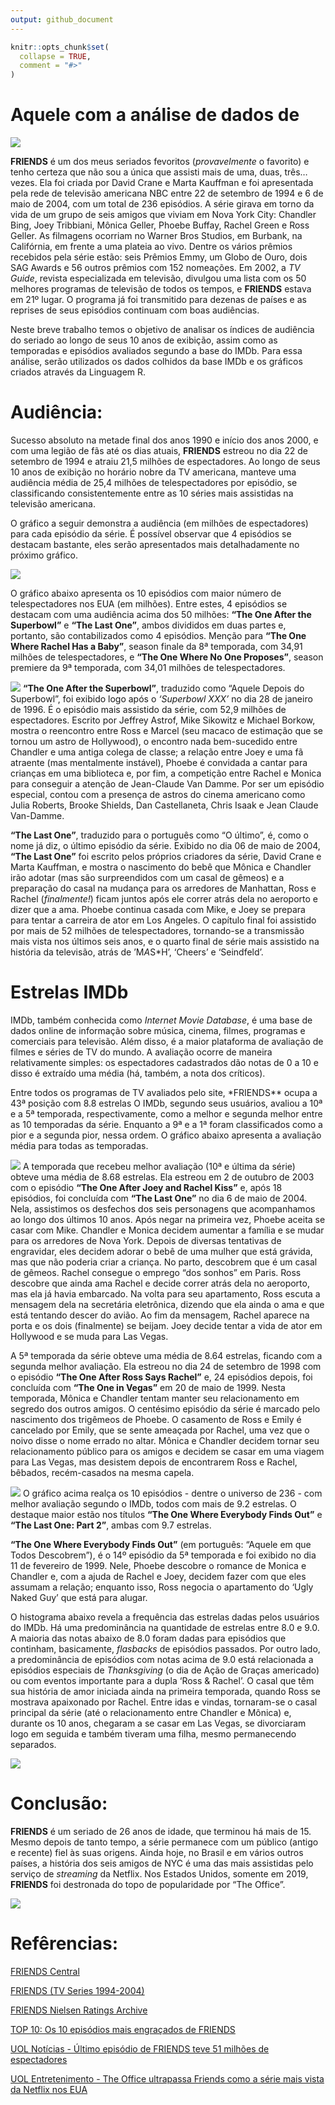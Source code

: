 ```yaml
---
output: github_document
---
```


<!-- README.md is generated from README.Rmd. Please edit that file -->

```r
knitr::opts_chunk$set(
  collapse = TRUE,
  comment = "#>"
)
```

# Aquele com a análise de dados de 
![](images/Friends_logo.svg)

**FRIENDS** é um dos meus seriados fevoritos (*provavelmente* o favorito) e tenho certeza que não sou a única que assisti mais de uma, duas, três...vezes. Ela foi criada por David Crane e Marta Kauffman e foi apresentada pela rede de televisão americana NBC entre 22 de setembro de 1994 e 6 de maio de 2004, com um total de 236 episódios. A série girava em torno da vida de um grupo de seis amigos que viviam em Nova York City: Chandler Bing, Joey Tribbiani, Mônica Geller, Phoebe Buffay, Rachel Green e Ross Geller. As filmagens ocorriam no Warner Bros Studios, em Burbank, na Califórnia, em frente a uma plateia ao vivo. Dentre os vários prêmios recebidos pela série estão: seis Prêmios Emmy, um Globo de Ouro, dois SAG Awards e 56 outros prêmios com 152 nomeações. Em 2002, a *TV Guide*, revista especializada em televisão, divulgou uma lista com os 50 melhores programas de televisão de todos os tempos, e **FRIENDS** estava em 21º lugar. O programa já foi transmitido para dezenas de países e as reprises de seus episódios continuam com boas audiências.

Neste breve trabalho temos o objetivo de analisar os índices de audiência do seriado ao longo de seus 10 anos de exibição, assim como as temporadas e episódios avaliados segundo a base do IMDb. Para essa análise, serão utilizados os dados colhidos da base IMDb e os gráficos criados através da Linguagem R.

# Audiência:

Sucesso absoluto na metade final dos anos 1990 e início dos anos 2000, e com uma legião de fãs até os dias atuais, **FRIENDS** estreou no dia 22 de setembro de 1994 e atraiu 21,5 milhões de espectadores. Ao longo de seus 10 anos de exibição no horário nobre da TV americana, manteve uma audiência média de 25,4 milhões de telespectadores por episódio, se classificando consistentemente entre as 10 séries mais assistidas na televisão americana. 

O gráfico a seguir demonstra a audiência (em milhões de espectadores) para cada episódio da série. É possível observar que 4 episódios se destacam bastante, eles serão apresentados mais detalhadamente no próximo gráfico.

![](docs/audiencia_coluna.png)

O gráfico abaixo apresenta os 10 episódios com maior número de telespectadores nos EUA (em milhões). Entre estes, 4 episódios se destacam com uma audiência acima dos 50 milhões: **"The One After the Superbowl"** e **"The Last One"**, ambos divididos em duas partes e, portanto, são contabilizados como 4 episódios. Menção para **"The One Where Rachel Has a Baby"**, season finale da 8ª temporada, com 34,91 milhões de telespectadores, e **"The One Where No One Proposes"**, season premiere da 9ª temporada, com 34,01 milhões de telespectadores.

![](docs/top10_episodios_telespectadores.png)
**"The One After the Superbowl"**, traduzido como "Aquele Depois do Superbowl", foi exibido logo após o _'Superbowl XXX'_ no dia 28 de janeiro de 1996. É o episódio mais assistido da série, com 52,9 milhões de espectadores. Escrito por Jeffrey Astrof, Mike Sikowitz e Michael Borkow, mostra o reencontro entre Ross e Marcel (seu macaco de estimação que se tornou um astro de Hollywood), o encontro nada bem-sucedido entre Chandler e uma antiga colega de classe; a relação entre Joey e uma fã atraente (mas mentalmente instável), Phoebe é convidada a cantar para crianças em uma biblioteca e, por fim, a competição entre Rachel e Monica para conseguir a atenção de Jean-Claude Van Damme. Por ser um episódio especial, contou com a presença de astros do cinema americano como Julia Roberts, Brooke Shields, Dan Castellaneta, Chris Isaak e Jean Claude Van-Damme.

**"The Last One"**, traduzido para o português como "O último", é, como o nome já diz, o último episódio da série. Exibido no dia 06 de maio de 2004, **"The Last One"** foi escrito pelos próprios criadores da série, David Crane e Marta Kauffman, e mostra o nascimento do bebê que Mônica e Chandler irão adotar (mas são surpreendidos com um casal de gêmeos) e a preparação do casal na mudança para os arredores de Manhattan, Ross e Rachel (*finalmente!*) ficam juntos após ele correr atrás dela no aeroporto e dizer que a ama. Phoebe continua casada com Mike, e Joey se prepara para tentar a carreira de ator em Los Angeles. O capítulo final foi assistido por mais de 52 milhões de telespectadores, tornando-se a transmissão mais vista nos últimos seis anos, e o quarto final de série mais assistido na história da televisão, atrás de 'M*A*S*H', 'Cheers' e 'Seindfeld'. 

# Estrelas IMDb

IMDb, também conhecida como *Internet Movie Database*, é uma base de dados online de informação sobre música, cinema, filmes, programas e comerciais para televisão. Além disso, é a maior plataforma de avaliação de filmes e séries de TV do mundo. A avaliação ocorre de maneira relativamente simples: os espectadores cadastrados dão notas de 0 a 10 e disso é extraído uma média (há, também, a nota dos críticos).

Entre todos os programas de TV avaliados pelo site, *FRIENDS** ocupa a 43ª posição com 8.8 estrelas O IMDb, segundo seus usuários, avaliou a 10ª e a 5ª temporada, respectivamente, como a melhor e segunda melhor entre as 10 temporadas da série. Enquanto a 9ª e a 1ª foram classificados como a pior e a segunda pior, nessa ordem. O gráfico abaixo apresenta a avaliação média para todas as temporadas.

![](docs/media_estrelas_imdb_por_temporada.png)
A temporada que recebeu melhor avaliação (10ª e última da série) obteve uma média de 8.68 estrelas. Ela estreou em 2 de outubro de 2003 com o episódio **"The One After Joey and Rachel Kiss"** e, após 18 episódios, foi concluída com **"The Last One"** no dia 6 de maio de 2004. Nela, assistimos os desfechos dos seis personagens que acompanhamos ao longo dos últimos 10 anos. Após negar na primeira vez, Phoebe aceita se casar com Mike. Chandler e Monica decidem aumentar a família e se mudar para os arredores de Nova York. Depois de diversas tentativas de engravidar, eles decidem adorar o bebê de uma mulher que está grávida, mas que não poderia criar a criança. No parto, descobrem que é um casal de gêmeos. Rachel consegue o emprego “dos sonhos” em Paris. Ross descobre que ainda ama Rachel e decide correr atrás dela no aeroporto, mas ela já havia embarcado. Na volta para seu apartamento, Ross escuta a mensagem dela na secretária eletrônica, dizendo que ela ainda o ama e que está tentando descer do avião. Ao fim da mensagem, Rachel aparece na porta e os dois (finalmente) se beijam. Joey decide tentar a vida de ator em Hollywood e se muda para Las Vegas.

A 5ª temporada da série obteve uma média de 8.64 estrelas, ficando com a segunda melhor avaliação. Ela estreou no dia 24 de setembro de 1998 com o episódio **"The One After Ross Says Rachel"** e, 24 episódios depois, foi concluída com **"The One in Vegas"** em 20 de maio de 1999. Nesta temporada, Mônica e Chandler tentam manter seu relacionamento em segredo dos outros amigos. O centésimo episódio da série é marcado pelo nascimento dos trigêmeos de Phoebe. O casamento de Ross e Emily é cancelado por Emily, que se sente ameaçada por Rachel, uma vez que o noivo disse o nome errado no altar. Mônica e Chandler decidem tornar seu relacionamento público para os amigos e decidem se casar em uma viagem para Las Vegas, mas desistem depois de encontrarem Ross e Rachel, bêbados, recém-casados na mesma capela.

![](docs/top10_episodios_estrelas.png)
O gráfico acima realça os 10 episódios - dentre o universo de 236 - com melhor avaliação segundo o IMDb, todos com mais de 9.2 estrelas. O destaque maior estão nos títulos **"The One Where Everybody Finds Out"** e **"The Last One: Part 2"**, ambas com 9.7 estrelas. 

**“The One Where Everybody Finds Out”** (em português: "Aquele em que Todos Descobrem"), é o 14º episódio da 5ª temporada e foi exibido no dia 11 de fevereiro de 1999. Nele, Phoebe descobre o romance de Monica e Chandler e, com a ajuda de Rachel e Joey, decidem fazer com que eles assumam a relação; enquanto isso, Ross negocia o apartamento do ‘Ugly Naked Guy’ que está para alugar. 

O histograma abaixo revela a frequência das estrelas dadas pelos usuários do IMDb. Há uma predominância na quantidade de estrelas entre 8.0 e 9.0. A maioria das notas abaixo de 8.0 foram dadas para episódios que continham, basicamente, *flasbacks* de episódios passados. Por outro lado, a predominância de episódios com notas acima de 9.0 está relacionada a episódios especiais de *Thanksgiving* (o dia de Ação de Graças americado) ou com eventos importante para a dupla 'Ross & Rachel'. O casal que têm sua história de amor iniciada ainda na primeira temporada, quando Ross se mostrava apaixonado por Rachel. Entre idas e vindas, tornaram-se o casal principal da série (até o relacionamento entre Chandler e Mônica) e, durante os 10 anos, chegaram a se casar em Las Vegas, se divorciaram logo em seguida e também tiveram uma filha, mesmo permanecendo separados.

![](docs/histogram_estrelas.png)

# Conclusão:

**FRIENDS** é um seriado de 26 anos de idade, que terminou há mais de 15. Mesmo depois de tanto tempo, a série permanece com um público (antigo e recente) fiel às suas origens. Ainda hoje, no Brasil e em vários outros países, a história dos seis amigos de NYC é uma das mais assistidas pelo serviço de *streaming* da Netflix. Nos Estados Unidos, somente em 2019, **FRIENDS** foi destronada do topo de popularidade por "The Office".


![](images/giphy.gif)

# Refêrencias:

[FRIENDS Central](https://friends.fandom.com/wiki/Friends_Wiki)

[FRIENDS (TV Series 1994-2004)](https://www.imdb.com/title/tt0108778/)

[FRIENDS Nielsen Ratings Archive](http://newmusicandmore.tripod.com/friendsratings.html)

[TOP 10: Os 10 episódios mais engraçados de FRIENDS](https://comentaseries.wordpress.com/2009/07/20/top-10-os-10-episodios-mais-engracados-de-friends/)

[UOL Notícias - Último episódio de FRIENDS teve 51 milhões de espectadores](https://noticias.uol.com.br/ultnot/2004/05/07/ult1817u1023.jhtm)

[UOL Entretenimento - The Office ultrapassa Friends como a série mais vista da Netflix nos EUA](https://entretenimento.uol.com.br/noticias/redacao/2019/10/29/the-office-ultrapassa-friends-como-a-serie-mais-vista-da-netflix-nos-eua.htm)
